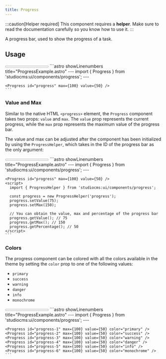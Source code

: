```yaml
---
title: Progress
---
```



:::caution[Helper required]
This component requires a **helper**. Make sure to read the documentation carefully so you know how to use it.
:::

A progress bar, used to show the progress of a task.

## Usage

<Tabs>
  <TabItem label="Preview">
    <PreviewCard>
      <Progress id="prog-1" max={100} value={50} />
    </PreviewCard>
  </TabItem>
  <TabItem label="Code">
    ```astro showLinenumbers title="ProgressExample.astro"
    ---
    import { Progress } from 'studiocms:ui/components/progress';
    ---

    <Progress id="progress" max={100} value={50} />
    ```
  </TabItem>
</Tabs>

### Value and Max

Similar to the native HTML `<progress>` element, the `Progress` component takes two props: `value` and `max`. The `value` prop represents the current progress, while the `max` prop represents the maximum value of the progress bar.

The value and max can be adjusted after the component has been initialized by using the `ProgressHelper`, which takes in the ID of the progress bar as the only argument:

<Tabs>
  <TabItem label="Preview">
    <PreviewCard>
      <Progress id="prog-2" max={100} value={50} />
    </PreviewCard>
  </TabItem>
  <TabItem label="Code">
    ```astro showLinenumbers title="ProgressExample.astro"
    ---
    import { Progress } from 'studiocms:ui/components/progress';
    ---

    <Progress id="progress" max={100} value={50} />
    <script>
      import { ProgressHelper } from 'studiocms:ui/components/progress';

      const progress = new ProgressHelper('progress');
      progress.setValue(75);
      progress.setMax(150);
      
      // You can obtain the value, max and percentage of the progress bar
      progress.getValue(); // 75
      progress.getMax(); // 150
      progress.getPercentage(); // 50
    </script>
    ```
  </TabItem>
</Tabs>

### Colors

The progress component can be colored with all the colors available in the theme by setting the `color` prop to one of the following values:

- `primary`
- `success`
- `warning`
- `danger`
- `info`
- `monochrome`

<Tabs>
  <TabItem label="Preview">
    <PreviewCard>
      <Progress id="prog-3" max={100} value={50} color="primary" />
      <Progress id="prog-3" max={100} value={50} color="success" />
      <Progress id="prog-4" max={100} value={50} color="warning" />
      <Progress id="prog-3" max={100} value={50} color="danger" />
      <Progress id="prog-4" max={100} value={50} color="info" />
      <Progress id="prog-3" max={100} value={50} color="monochrome" />
    </PreviewCard>
  </TabItem>
  <TabItem label="Code">
    ```astro showLinenumbers title="ProgressExample.astro"
    ---
    import { Progress } from 'studiocms:ui/components/progress';
    ---

    <Progress id="progress-1" max={100} value={50} color="primary" />
    <Progress id="progress-2" max={100} value={50} color="success" />
    <Progress id="progress-3" max={100} value={50} color="warning" />
    <Progress id="progress-4" max={100} value={50} color="danger" />
    <Progress id="progress-5" max={100} value={50} color="info" />
    <Progress id="progress-6" max={100} value={50} color="monochrome" />
    ```
  </TabItem>
</Tabs>

<ProgressScript />
